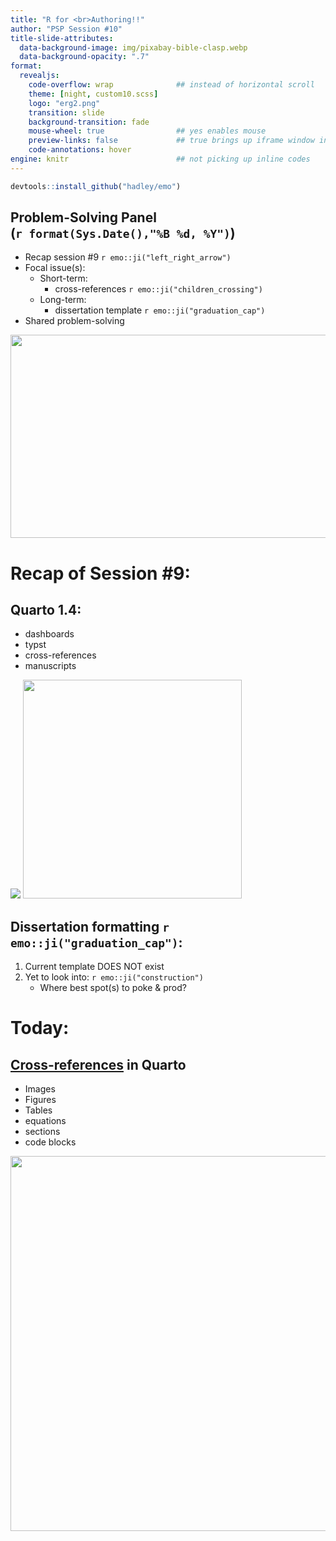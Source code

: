 ```yaml
---
title: "R for <br>Authoring!!" 
author: "PSP Session #10"
title-slide-attributes: 
  data-background-image: img/pixabay-bible-clasp.webp
  data-background-opacity: ".7"
format:
  revealjs:
    code-overflow: wrap              ## instead of horizontal scroll
    theme: [night, custom10.scss]
    logo: "erg2.png"
    transition: slide
    background-transition: fade
    mouse-wheel: true                ## yes enables mouse
    preview-links: false             ## true brings up iframe window instead of "site"
    code-annotations: hover 
engine: knitr                        ## not picking up inline codes
---
```


```r
devtools::install_github("hadley/emo")
```

## Problem-Solving Panel <br>(`r format(Sys.Date(),"%B %d, %Y")`)

::: {layout="[80,20]"}
::: first-column
-   Recap session #9 `r emo::ji("left_right_arrow")`
-   Focal issue(s):
    -   Short-term:
        - cross-references `r emo::ji("children_crossing")`
    -   Long-term:
        -   dissertation template `r emo::ji("graduation_cap")`
-   Shared problem-solving
:::

::: second-column
:::
:::

![](img/title9.JPG){.absolute top="170" right="-50" width="550" height="325"}

# Recap of Session #9:

## Quarto 1.4:

::: {layout="[50,50]"}
::: first-column
+ dashboards
+ typst
+ cross-references
+ manuscripts
:::

::: second
:::
:::

![](https://tapintobalance.com/wp-content/uploads/2013/09/new-release-banner.fw_1.png){.absolute top="-30" right="130"}
![](https://media.giphy.com/media/v1.Y2lkPTc5MGI3NjExenVtbWFmNnJuaHY5Y2FmY3JnZHplcXJlbjUzMWxxa293amxjNXNjbCZlcD12MV9pbnRlcm5hbF9naWZfYnlfaWQmY3Q9Zw/GStLeae4F7VIs/giphy-downsized-large.gif){.absolute right="0" top="200" height="350"}

## Dissertation formatting `r emo::ji("graduation_cap")`:

1. Current template DOES NOT exist
2. Yet to look into: `r emo::ji("construction")`
    + Where best spot(s) to poke & prod?

# Today:

## [Cross-references](https://quarto.org/docs/authoring/cross-references.html) in Quarto

+ Images
+ Figures
+ Tables
+ equations
+ sections
+ code blocks

![](https://conwaykitchen.com/cdn/shop/files/2207-LSTK.png?v=1689889598){.absolute top="100" right="100" height="600" width="600"}

